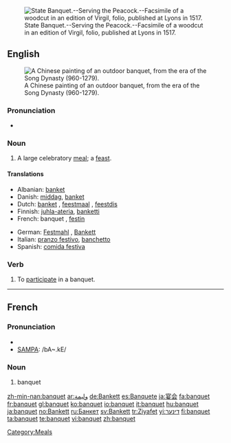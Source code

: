 [[Image:State Banquet Serving the Peacock Fac simile of a Woodcut in an edition of Virgil folio published at Lyons in 1517.png|thumb|right|State Banquet.--Serving the Peacock.--Facsimile of a woodcut in an edition of Virgil, folio, published at Lyons in 1517.]]
==English==
[[Image:Song Dynasty Elegant Party.JPG|thumb|right|A Chinese painting of an outdoor banquet, from the era of the Song Dynasty (960-1279).]]

===Pronunciation===
*{{audio|en-us-banquet.ogg|Audio (US)}}

===Noun===
{{en-noun}}

# A large celebratory [[meal]]; a [[feast]].

====Translations====
{{top}}
*Albanian: [[banket]] 
*Danish: [[middag#Danish|middag]], [[banket]]
*Dutch: [[banket]] {{n}}, [[feestmaal]] {{n}}, [[feestdis]] {{m}}
*Finnish: [[juhla-ateria]], [[banketti]]
*French: banquet {{m}}, [[festin]] {{m}}
{{mid}}
*German: [[Festmahl]] {{n}}, [[Bankett]] {{n}}
*Italian: [[pranzo festivo]], [[banchetto]]
*Spanish: [[comida festiva]] {{f}}
{{bottom}}

[[Category:Meals]]

===Verb===
{{en-verb|banquets|banqueting|banqueted|banqueted}}

# To [[participate]] in a banquet.

----

==French==

===Pronunciation===
*{{IPA|/bɑ̃.kɛ/}}
*[[w:SAMPA|SAMPA]]: /bA~.kE/

===Noun===
{{fr-noun|m}}

# banquet

[[zh-min-nan:banquet]]
[[ar:وليمة]]
[[de:Bankett]]
[[es:Banquete]]
[[ja:宴会]]
[[fa:banquet]]
[[fr:banquet]]
[[gl:banquet]]
[[ko:banquet]]
[[io:banquet]]
[[it:banquet]]
[[hu:banquet]]
[[ja:banquet]]
[[no:Bankett]]
[[ru:Банкет]]
[[sv:Bankett]]
[[tr:Ziyafet]]
[[yi:דינער]]
[[fi:banquet]]
[[ta:banquet]]
[[te:banquet]]
[[vi:banquet]]
[[zh:banquet]]